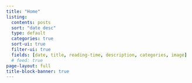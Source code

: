 ```yaml
---
title: "Home"
listing:
  contents: posts
  sort: "date desc"
  type: default
  categories: true
  sort-ui: true
  filter-ui: true
  fields: [date, title, reading-time, description, categories, image]
  # feed: true
page-layout: full
title-block-banner: true
---
```

